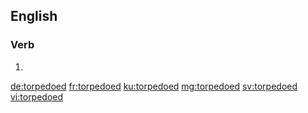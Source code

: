 ==English==

===Verb===
{{head|en|verb form}}

# {{en-past of|torpedo}}

[[de:torpedoed]]
[[fr:torpedoed]]
[[ku:torpedoed]]
[[mg:torpedoed]]
[[sv:torpedoed]]
[[vi:torpedoed]]